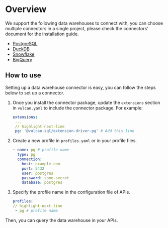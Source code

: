 # Overview

We support the following data warehouses to connect with, you can choose multiple connectors in a single project, please check the connectors’ document for the installation guide.
* [PostgreSQL](./postgresql)
* [DuckDB](./duckdb)
* [Snowflake](./snowflake)
* [BigQuery](./bigquery)

## How to use
Setting up a data warehouse connector is easy, you can follow the steps below to set up a connector.

1. Once you install the connector package, update the `extensions` section in `vulcan.yaml` to include the connector package. For example:
    ```yaml
   extensions:
     ...
     // highlight-next-line
     pg: '@vulcan-sql/extension-driver-pg' # Add this line
   ```

2. Create a new profile in `profiles.yaml` or in your profile files.

   ```yaml
   - name: pg # profile name
     type: pg
     connection:
       host: example.com
       port: 5432
       user: postgres
       password: some-secret
       database: postgres
   ```

3. Specify the profile name in the configuration file of APIs.

   ```yaml
   profiles:
   // highlight-next-line
    - pg # profile name
   ```

  Then, you can query the data warehouse in your APIs.
